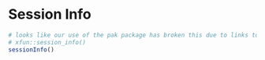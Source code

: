 
# Session Info {-}


```r

# looks like our use of the pak package has broken this due to links to packages linked in DESCRIPTION files such as cpp11 and AsioHeaders. So we will try the good old fashioned sessionInfo function instead
# xfun::session_info() 
sessionInfo()

```
